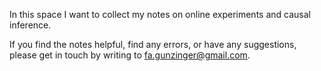 <!-- # Preface {.unnumbered} -->

In this space I want to collect my notes on online experiments and causal inference.

If you find the notes helpful, find any errors, or have any suggestions, please get in touch by writing to <fa.gunzinger@gmail.com>.
